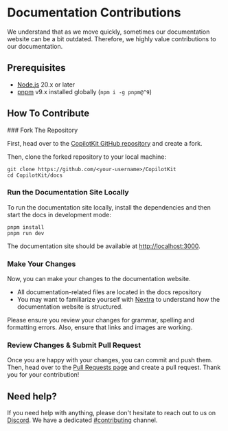 
# Documentation Contributions

We understand that as we move quickly, sometimes our documentation website can be a bit outdated. Therefore, we highly value contributions to our documentation.

## Prerequisites

- [Node.js](https://nodejs.org/en/) 20.x or later
- [pnpm](https://pnpm.io/) v9.x installed globally (`npm i -g pnpm@^9`)

## How To Contribute

<Steps>
  ### Fork The Repository

  First, head over to the [CopilotKit GitHub repository](https://github.com/CopilotKit/CopilotKit) and create a fork.

  Then, clone the forked repository to your local machine:

  ```shell
  git clone https://github.com/<your-username>/CopilotKit
  cd CopilotKit/docs
  ```

  ### Run the Documentation Site Locally

  To run the documentation site locally, install the dependencies and then start the docs in development mode:

  ```shell
  pnpm install
  pnpm run dev
  ```

  The documentation site should be available at [http://localhost:3000](http://localhost:3000).

  ### Make Your Changes

  Now, you can make your changes to the documentation website.

  - All documentation-related files are located in the docs repository
  - You may want to familiarize yourself with [Nextra](https://nextra.site/) to understand how the documentation website is structured.

  <Callout type="info">
    Please ensure you review your changes for grammar, spelling and formatting errors. Also, ensure that links and images are working.
  </Callout>


  ### Review Changes & Submit Pull Request

  Once you are happy with your changes, you can commit and push them. Then, head over to the [Pull Requests page](https://github.com/CopilotKit/CopilotKit/pulls) and create a pull request. Thank you for your contribution!
</Steps>


## Need help?

If you need help with anything, please don't hesitate to reach out to us on [Discord](https://discord.gg/6dffbvGU3D). We have a dedicated [#contributing](https://discord.com/channels/1122926057641742418/1183863183149117561) channel.
